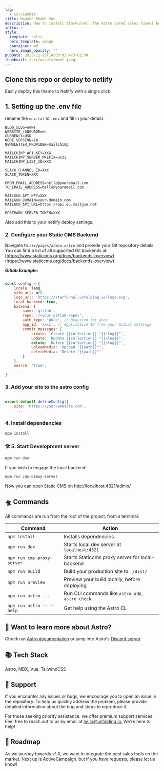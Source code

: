 ```yaml
---
tag:
  - Co-Founder
title: Nguyễn Khánh Vân
description: How to install StarFunnel, the Astro pored sales funnel builder.
intro: >
style:
  template: split
  hero_template: image
  container: md
  hero_image_opacity: ""
pubDate: 2023-11-15T14:03:01.473+01:00
thumbnail: /src/assets/mem1.jpeg
---
```


## Clone this repo or deploy to netlify

Easily deploy this theme to Netlify with a single click.

## 1. Setting up the .env file

rename the `env.txt` to `.env` and fill in your details

```
BLOG_SLUG=news
WEBSITE_LANGUAGE=en
CURRENCY=USD
NODE_VERSION=18
NEWSLETTER_PROVIDER=mailchimp

MAILCHIMP_API_KEY=XXX
MAILCHIMP_SERVER_PREFIX=us21
MAILCHIMP_LIST_ID=XXX

SLACK_CHANNEL_ID=XXX
SLACK_TOKEN=XXX

FROM_EMAIL_ADDRESS=hello@youremail.com
TO_EMAIL_ADDRESS=hello@youremail.com

MAILGUN_API_KEY=XXX
MAILGUN_DOMAIN=your-domain.com
MAILGUN_API_URL=https://api.eu.mailgun.net

POSTMARK_SERVER_TOKEN=XXX
```

Also add this to your netlify deploy settings.

### 2. Configure your Static CMS Backend

Navigate to `src/pages/admin.astro` and provide your Git repository details. You can find a list of all supported Git backends at:
[https://www.staticcms.org/docs/backends-overview](https://www.staticcms.org/docs/backends-overview)

**_Gitlab Example:_**

```javascript

const config = {
	locale: lang,
	site_url: url,
	logo_url: 'https://starfunnel.unfolding.io/logo.svg',
	local_backend: true,
	backend: {
		name: 'gitlab',
		repo: '/<your-gitlab-repo>',
		auth_type: 'pkce', // Required for pkce
		app_id: 'xxxx', // Application ID from your GitLab settings
		commit_messages: {
			create: 'Create {{collection}} "{{slug}}"',
			update: 'Update {{collection}} "{{slug}}"',
			delete: 'Delete {{collection}} "{{slug}}"',
			uploadMedia: 'Upload "{{path}}"',
			deleteMedia: 'Delete "{{path}}"'
		}
	},
	search: 'true',
    ....
}

```

### 3. Add your site to the astro config

```javascript

export default defineConfig({
	site: 'https://your-website.com',
    ....

```

### 4. Install dependencies

```bash
npm install
```

### 🛠️ 5. Start Development server

```bash
npm run dev
```

If you wish to engage the local backend:

```bash
npm run cms-proxy-server
```

Now you can open Static CMS on http://localhost:4321/admin/

## 🛸 Commands

All commands are run from the root of the project, from a terminal:

| Command                    | Action                                           |
| -------------------------- | ------------------------------------------------ |
| `npm install`              | Installs dependencies                            |
| `npm run dev`              | Starts local dev server at `localhost:4321`      |
| `npm run cms-proxy-server` | Starts Staticcms proxy server for local-backend  |
| `npm run build`            | Build your production site to `./dist/`          |
| `npm run preview`          | Preview your build locally, before deploying     |
| `npm run astro ...`        | Run CLI commands like `astro add`, `astro check` |
| `npm run astro -- --help`  | Get help using the Astro CL                      |

## 👀 Want to learn more about Astro?

Check out [Astro documentation](https://docs.astro.build) or jump into Astro's [Discord server](https://astro.build/chat).

## 📚 Tech Stack

Astro, MDX, Vue, TailwindCSS

## 🛟 Support

If you encounter any issues or bugs, we encourage you to open an issue in the repository. To help us quickly address the problem, please provide detailed information about the bug and steps to reproduce it.

For those seeking priority assistance, we offer premium support services. Feel free to reach out to us by email at [hello@unfolding.io.](mailto:hello@unfolding.io.) We're here to help!

## 🚕 Roadmap

As we journey towards v1.0, we want to integrate the best sales tools on the market. Next up is ActiveCampaign. but if you have requests, please let us know!
